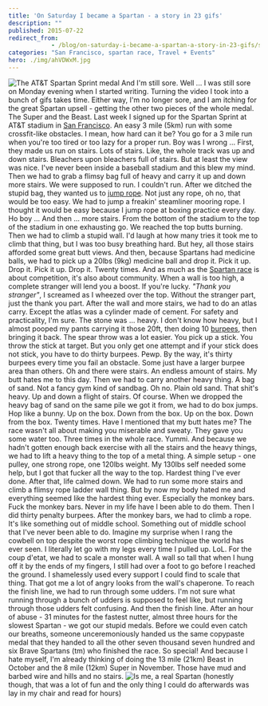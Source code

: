 ```yaml
---
title: 'On Saturday I became a Spartan - a story in 23 gifs'
description: ""
published: 2015-07-22
redirect_from: 
            - /blog/on-saturday-i-became-a-spartan-a-story-in-23-gifs/swizec/6699
categories: "San Francisco, spartan race, Travel + Events"
hero: ./img/ahVDWxM.jpg
---
```

![The AT&amp;T Spartan Sprint medal](./img/ahVDWxM.jpg) And I&#x27;m still sore. Well ... I was still sore on Monday evening when I started writing. Turning the video I took into a bunch of gifs takes time. Either way, I&#x27;m no longer sore, and I am itching for the great Spartan upsell - getting the other two pieces of the whole medal. The Super and the Beast. Last week I signed up for the Spartan Sprint at AT&amp;T stadium in [San Francisco](<http://maps.google.com/maps?ll=37.7833333333,-122.416666667&amp;spn=0.1,0.1&amp;q=37.7833333333,-122.416666667 (San%20Francisco)&amp;t=h> "San Francisco"). An easy 3 mile (5km) run with some crossfit-like obstacles. I mean, how hard can it be? You go for a 3 mile run when you&#x27;re too tired or too lazy for a proper run. Boy was I wrong ... [ ](http://i.imgur.com/jemwBxy.gifv) First, they made us run on stairs. Lots of stairs. Like, the whole track was up and down stairs. Bleachers upon bleachers full of stairs. [ ](http://i.imgur.com/X0hPRSQ.gifv) But at least the view was nice. I&#x27;ve never been inside a baseball stadium and this blew my mind. [ ](http://i.imgur.com/T6cjTo1.gifv) Then we had to grab a flimsy bag full of heavy and carry it up and down more stairs. We were supposed to run. I couldn&#x27;t run. [ ](http://i.imgur.com/hRRqf00.gifv) After we ditched the stupid bag, they wanted us to [jump rope](http://en.wikipedia.org/wiki/Skipping_rope "Skipping rope"). Not just any rope, oh no, that would be too easy. We had to jump a freakin&#x27; steamliner mooring rope. I thought it would be easy because I jump rope at boxing practice every day. Ho boy ... [ ](http://i.imgur.com/HVfZWnM.gifv) And then ... more stairs. From the bottom of the stadium to the top of the stadium in one exhausting go. [ ](http://i.imgur.com/qWXbbuV.gifv) We reached the top butts burning. Then we had to climb a stupid wall. I&#x27;d laugh at how many tries it took me to climb that thing, but I was too busy breathing hard. [ ](http://i.imgur.com/AwlO7sH.gifv) But hey, all those stairs afforded some great butt views. [ ](http://i.imgur.com/TZDQOSf.gifv) And then, because Spartans had medicine balls, we had to pick up a 20lbs (9kg) medicine ball and drop it. Pick it up. Drop it. Pick it up. Drop it. Twenty times. [ ](http://i.imgur.com/UYqw6Cx.gifv) And as much as the [Spartan race](http://en.wikipedia.org/wiki/Spartan_race "Spartan race") is about competition, it&#x27;s also about community. When a wall is too high, a complete stranger will lend you a boost. If you&#x27;re lucky. _&quot;Thank you stranger&quot;_, I screamed as I wheezed over the top. Without the stranger part, just the thank you part. [ ](http://i.imgur.com/5fl3Kb9.gifv) After the wall and more stairs, we had to do an atlas carry. Except the atlas was a cylinder made of cement. For safety and practicality, I&#x27;m sure. The stone was ... heavy. I don&#x27;t know how heavy, but I almost pooped my pants carrying it those 20ft, then doing 10 [burpees](http://en.wikipedia.org/wiki/Burpee_%28exercise%29 "Burpee (exercise)"), then bringing it back. [ ](http://i.imgur.com/vcIOKNi.gifv) The spear throw was a lot easier. You pick up a stick. You throw the stick at target. [ ](http://i.imgur.com/y2cxeJ4.gifv) But you only get one attempt and if your stick does not stick, you have to do thirty burpees. Pewp. By the way, it&#x27;s thirty burpees every time you fail an obstacle. Some just have a larger burpee area than others. [ ](http://i.imgur.com/MyQ8Pj4.gifv) Oh and there were stairs. An endless amount of stairs. My butt hates me to this day. [ ](http://i.imgur.com/QjCeCnc.gifv) Then we had to carry another heavy thing. A bag of sand. Not a fancy gym kind of sandbag. Oh no. Plain old sand. That shit&#x27;s heavy. Up and down a flight of stairs. Of course. [ ](http://i.imgur.com/HXAGvsV.gifv) When we dropped the heavy bag of sand on the same pile we got it from, we had to do box jumps. Hop like a bunny. Up on the box. Down from the box. Up on the box. Down from the box. Twenty times. Have I mentioned that my butt hates me? [ ](http://i.imgur.com/WiXmGul.gifv) The race wasn&#x27;t all about making you miserable and sweaty. They gave you some water too. Three times in the whole race. Yummi. [ ](http://i.imgur.com/YckaooP.gifv) And because we hadn&#x27;t gotten enough back exercise with all the stairs and the heavy things, we had to lift a heavy thing to the top of a metal thing. A simple setup - one pulley, one strong rope, one 120lbs weight. My 130lbs self needed some help, but I got that fucker all the way to the top. Hardest thing I&#x27;ve ever done. [ ](http://i.imgur.com/sNkcLqq.gifv) After that, life calmed down. We had to run some more stairs and climb a flimsy rope ladder wall thing. But by now my body hated me and everything seemed like the hardest thing ever. [ ](http://i.imgur.com/JhmAham.gifv) Especially the monkey bars. Fuck the monkey bars. Never in my life have I been able to do them. Then I did thirty penalty burpees. [ ](http://i.imgur.com/FDfRA3q.gifv) After the monkey bars, we had to climb a rope. It&#x27;s like something out of middle school. Something out of middle school that I&#x27;ve never been able to do. Imagine my surprise when I rang the cowbell on top despite the worst rope climbing technique the world has ever seen. I literally let go with my legs every time I pulled up. LoL. [ ](http://i.imgur.com/D4r7pfp.gifv) For the coup d&#x27;etat, we had to scale a monster wall. A wall so tall that when I hung off it by the ends of my fingers, I still had over a foot to go before I reached the ground. I shamelessly used every support I could find to scale that thing. That got me a lot of angry looks from the wall&#x27;s chaperone. [ ](http://i.imgur.com/hxr5gxu.gifv) To reach the finish line, we had to run through some udders. I&#x27;m not sure what running through a bunch of udders is supposed to feel like, but running through those udders felt confusing. [ ](http://i.imgur.com/sdJ8cnJ.gifv) And then the finish line. After an hour of abuse - 31 minutes for the fastest nutter, almost three hours for the slowest Spartan - we got our stupid medals. Before we could even catch our breaths, someone unceremoniously handed us the same copypaste medal that they handed to all the other seven thousand seven hundred and six Brave Spartans (tm) who finished the race. So special! And because I hate myself, I&#x27;m already thinking of doing the 13 mile (21km) Beast in October and the 8 mile (12km) Super in November. Those have mud and barbed wire and hills and no stairs. ![Is me, a real Spartan](./img/images-30852.png) (honestly though, that was a lot of fun and the only thing I could do afterwards was lay in my chair and read for hours)